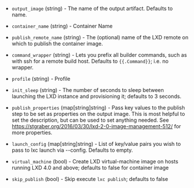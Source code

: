 <!-- Code generated from the comments of the Config struct in builder/lxd/config.go; DO NOT EDIT MANUALLY -->

- `output_image` (string) - The name of the output artifact. Defaults to
  name.

- `container_name` (string) - Container Name

- `publish_remote_name` (string) - The (optional) name of the LXD remote on which to publish the
  container image.

- `command_wrapper` (string) - Lets you prefix all builder commands, such as
  with ssh for a remote build host. Defaults to `{{.Command}}`; i.e. no
  wrapper.

- `profile` (string) - Profile

- `init_sleep` (string) - The number of seconds to sleep between launching
  the LXD instance and provisioning it; defaults to 3 seconds.

- `publish_properties` (map[string]string) - Pass key values to the publish
  step to be set as properties on the output image. This is most helpful to
  set the description, but can be used to set anything needed. See
  https://stgraber.org/2016/03/30/lxd-2-0-image-management-512/
  for more properties.

- `launch_config` (map[string]string) - List of key/value pairs you wish to
  pass to lxc launch via --config. Defaults to empty.

- `virtual_machine` (bool) - Create LXD virtual-machine image on hosts running LXD 4.0 and above; defaults to false for container image

- `skip_publish` (bool) - Skip execute `lxc publish`; defaults to false

<!-- End of code generated from the comments of the Config struct in builder/lxd/config.go; -->
